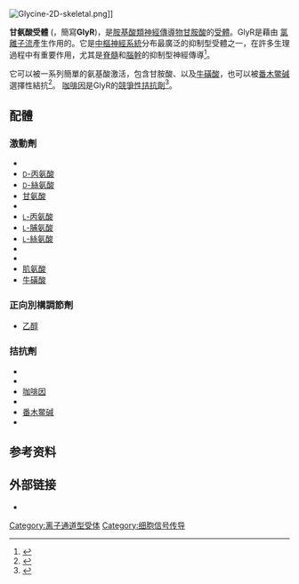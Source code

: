 [[Image:Glycine-2D-skeletal.png|thumb]]]]


'''甘氨酸受體''' ({{lang-en|'''glycine receptor'''}}，簡寫'''GlyR''')，是[[胺基酸|胺基酸類]][[神經傳導物|神經傳導物]][[甘胺酸|甘胺酸]]的[[受体_(生物化学)|受體]]。GlyR是藉由 [[抑制性突觸後電位|氯離子流]]產生作用的{{tsl|en|ionotropic receptor|離子通道型受體}}。它是[[中樞神經系統|中樞神經系統]]分布最廣泛的抑制型受體之一，在許多生理過程中有重要作用，尤其是[[脊髓|脊髓]]和[[腦幹|腦幹]]的抑制型神經傳導<ref name="Lynch2004">{{cite journal |author=Lynch JW |title=Molecular structure and function of the glycine receptor chloride channel |journal=Physiological reviews |volume=84 |issue=4 |pages=1051–95 |date=October 2004 |pmid=15383648 |doi=10.1152/physrev.00042.2003 |url=}}</ref>。

它可以被一系列簡單的氨基酸激活，包含甘胺酸、{{tsl|en|Beta-alanine|β-丙氨酸}}以及[[牛磺酸|牛磺酸]]，也可以被[[番木鳖碱|番木鳖碱]]選擇性結抗<ref name="Rajendra ">{{cite journal | last =Rajendra  | first =S | authorlink = |author2=Lynch JW |author3=Schofield PR  | title =The glycine receptor | journal =Pharmacology and Therapeutics  | volume =73 | issue =2 | pages =121–146 | publisher = | year =1997 | doi = 10.1016/S0163-7258(96)00163-5| pmid =9131721 }}</ref>。 [[咖啡因|咖啡因]]是GlyR的[[競爭性拮抗劑|競爭性拮抗劑]]<ref>{{cite journal | last1 = Duan | first1 = L | last2 = Yang | first2 = J | last3 = Slaughter | first3 = MM | year = 2009 | title = Caffeine inhibition of ionotropic glycine receptors | url = | journal = J Physiol | volume = 587 | issue = 16| pages = 4063–75 | doi = 10.1113/jphysiol.2009.174797 | pmid = 19564396 | pmc=2756438}}</ref>。

==配體==
===激動劑===
* {{tsl|en|β-Alanine|β-丙氨酸}}
* [[丙氨酸|<small>D</small>-丙氨酸]]
* [[絲氨酸|<small>D</small>-絲氨酸]]
* [[甘氨酸|甘氨酸]]
* {{tsl|en|Hypotaurine||Hypotaurine}}
* [[丙氨酸|<small>L</small>-丙氨酸]]
* [[脯氨酸|<small>L</small>-脯氨酸]]
* [[絲氨酸|<small>L</small>-絲氨酸]]
* {{tsl|en|Milacemide||Milacemide}}
* {{tsl|en|Quisqualamine||Quisqualamine}}
* [[肌氨酸|肌氨酸]]
* [[牛磺酸|牛磺酸]]

===正向別構調節劑===
* [[乙醇|乙醇]]

===拮抗劑===
* {{tsl|en|Bicuculline||Bicuculline}}
* {{tsl|en|Brucine||Brucine}}
* [[咖啡因|咖啡因]]
* {{tsl|en|Picrotoxin||Picrotoxin}}
* [[番木鳖碱|番木鳖碱]]
* {{tsl|en|Tutin (toxin)||Tutin}}

==参考资料==
{{Reflist|30em}}

==外部链接==
* {{MeshName|Glycine+Receptors}}


{{Ligand-gated ion channels}}{{谷氨酸受体调节剂}}
[[Category:离子通道型受体|Category:离子通道型受体]]
[[Category:细胞信号传导|Category:细胞信号传导]]
